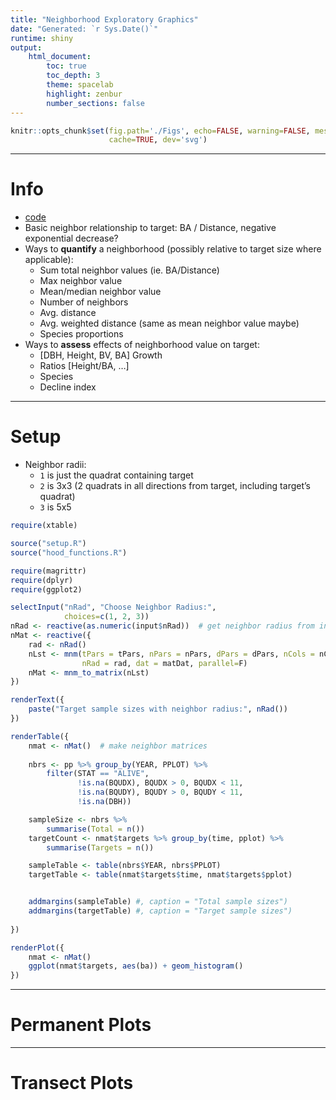 ```yaml
---
title: "Neighborhood Exploratory Graphics"
date: "Generated: `r Sys.Date()`"
runtime: shiny
output:
    html_document:
        toc: true
        toc_depth: 3
        theme: spacelab
        highlight: zenbur
        number_sections: false
---
```


```r
knitr::opts_chunk$set(fig.path='./Figs', echo=FALSE, warning=FALSE, message=FALSE,
                      cache=TRUE, dev='svg')
```
-------------------

# Info
* [code](https://github.com/ghandi9000/hoods)
* Basic neighbor relationship to target: BA / Distance, negative exponential decrease?
* Ways to __quantify__ a neighborhood (possibly relative to target size where applicable):
    + Sum total neighbor values (ie. BA/Distance)
    + Max neighbor value
    + Mean/median neighbor value
    + Number of neighbors
    + Avg. distance
    + Avg. weighted distance (same as mean neighbor value maybe)
    + Species proportions
* Ways to __assess__ effects of neighborhood value on target:
    + [DBH, Height, BV, BA] Growth
    + Ratios [Height/BA, ...]
    + Species
    + Decline index

---------------------

# Setup 
* Neighbor radii:
    + `1` is just the quadrat containing target
    + `2` is 3x3 (2 quadrats in all directions from target, including target's quadrat)
    + `3` is 5x5

```r

require(xtable)

source("setup.R")
source("hood_functions.R")

```

```r
require(magrittr)
require(dplyr)
require(ggplot2)

selectInput("nRad", "Choose Neighbor Radius:",
            choices=c(1, 2, 3))
nRad <- reactive(as.numeric(input$nRad))  # get neighbor radius from input
nMat <- reactive({
    rad <- nRad()
    nLst <- mnm(tPars = tPars, nPars = nPars, dPars = dPars, nCols = nCols,
                nRad = rad, dat = matDat, parallel=F)
    nMat <- mnm_to_matrix(nLst)
})

renderText({
    paste("Target sample sizes with neighbor radius:", nRad())
})

renderTable({
    nmat <- nMat()  # make neighbor matrices
    
    nbrs <- pp %>% group_by(YEAR, PPLOT) %>%
        filter(STAT == "ALIVE",
               !is.na(BQUDX), BQUDX > 0, BQUDX < 11,
               !is.na(BQUDY), BQUDY > 0, BQUDY < 11,
               !is.na(DBH))

    sampleSize <- nbrs %>%
        summarise(Total = n())
    targetCount <- nmat$targets %>% group_by(time, pplot) %>%
        summarise(Targets = n())

    sampleTable <- table(nbrs$YEAR, nbrs$PPLOT)
    targetTable <- table(nmat$targets$time, nmat$targets$pplot)


    addmargins(sampleTable) #, caption = "Total sample sizes")
    addmargins(targetTable) #, caption = "Target sample sizes")
    
})

renderPlot({
    nmat <- nMat()
    ggplot(nmat$targets, aes(ba)) + geom_histogram()
})

```


---------------------

# Permanent Plots

---------------------

# Transect Plots
